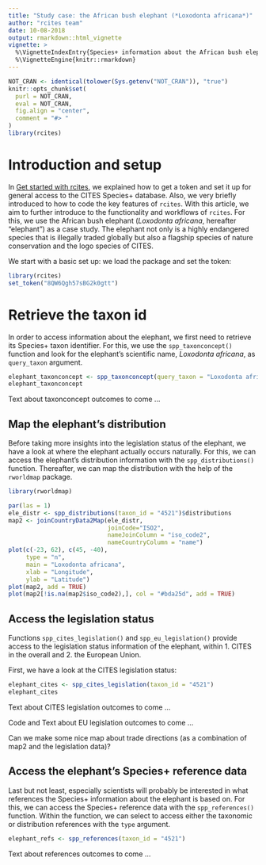 ```yaml
---
title: "Study case: the African bush elephant (*Loxodonta africana*)"
author: "rcites team"
date: 10-08-2018
output: rmarkdown::html_vignette
vignette: >
  %\VignetteIndexEntry{Species+ information about the African bush elephant}
  %\VignetteEngine{knitr::rmarkdown}
---
```



```r
NOT_CRAN <- identical(tolower(Sys.getenv("NOT_CRAN")), "true")
knitr::opts_chunk$set(
  purl = NOT_CRAN,
  eval = NOT_CRAN,
  fig.align = "center",
  comment = "#> "
)
library(rcites)
```


<!-- https://cran.r-project.org/web/packages/httr/vignettes/secrets.html -->


# Introduction and setup

In [Get started with rcites](https://ibartomeus.github.io/rcites/articles/get_started.html), we explained how to get a token and set it up for general access to the CITES Species+ database. Also, we very briefly introduced to how to code the key features of `rcites`. With this article, we aim to further introduce to the functionality and workflows of `rcites`. For this, we use the African bush elephant (*Loxodonta africana*, hereafter "elephant") as a case study. The elephant not only is a highly endangered species that is illegally traded globally but also a flagship species of nature conservation and the logo species of CITES.

We start with a basic set up: we load the package and set the token:

```r
library(rcites)
set_token("8QW6Qgh57sBG2k0gtt")
```


# Retrieve the taxon id

In order to access information about the elephant, we first need to retrieve its
Species+ taxon identifier. For this, we use the `spp_taxonconcept()` function
and look for the elephant's scientific name, *Loxodonta africana*,
as `query_taxon` argument.

```r
elephant_taxonconcept <- spp_taxonconcept(query_taxon = "Loxodonta africana")
elephant_taxonconcept
```

Text about taxonconcept outcomes to come ...


## Map the elephant's distribution

Before taking more insights into the legislation status of the elephant, we have a look at where the elephant actually occurs naturally. For this, we can access the elephant's distribution information with the `spp_distributions()` function. Thereafter, we can map the distribution with the help of the `rworldmap` package.

```r
library(rworldmap)

par(las = 1)
ele_distr <- spp_distributions(taxon_id = "4521")$distributions
map2 <- joinCountryData2Map(ele_distr,
                            joinCode="ISO2",
                            nameJoinColumn = "iso_code2",
                            nameCountryColumn = "name")
plot(c(-23, 62), c(45, -40),
     type = "n",
     main = "Loxodonta africana",
     xlab = "Longitude",
     ylab = "Latitude")
plot(map2, add = TRUE)
plot(map2[!is.na(map2$iso_code2),], col = "#bda25d", add = TRUE)
```


## Access the legislation status

Functions `spp_cites_legislation()` and `spp_eu_legislation()` provide access to
the legislation status information of the elephant, within 1. CITES in the overall and 2. the European Union.

First, we have a look at the CITES legislation status:

```r
elephant_cites <- spp_cites_legislation(taxon_id = "4521")
elephant_cites
```

Text about CITES legislation outcomes to come ...

Code and Text about EU legislation outcomes to come ...

Can we make some nice map about trade directions (as a combination of map2 and the legislation data)?


## Access the elephant's Species+ reference data

Last but not least, especially scientists will probably be interested in what references the Species+ information about the elephant is based on. For this, we can access the Species+ reference data with the `spp_references()` function. Within the function, we can select to access either the taxonomic or distribution references with the `type` argument.

```r
elephant_refs <- spp_references(taxon_id = "4521")
```

Text about references outcomes to come ...
